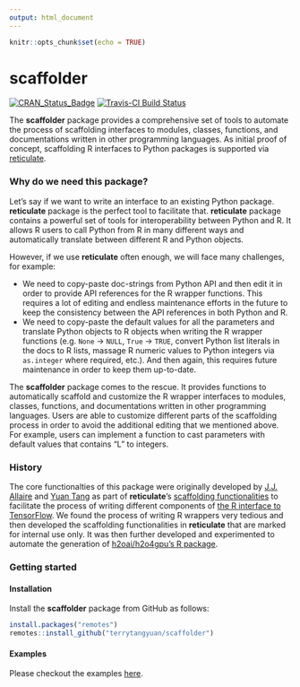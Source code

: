 ```yaml
---
output: html_document
---
```



```r
knitr::opts_chunk$set(echo = TRUE)
```

# scaffolder

[![CRAN\_Status\_Badge](https://www.r-pkg.org/badges/version/scaffolder)](https://cran.r-project.org/package=scaffolder)
[![Travis-CI Build
Status](https://travis-ci.org/terrytangyuan/scaffolder.svg?branch=master)](https://travis-ci.org/terrytangyuan/scaffolder)

The **scaffolder** package provides a comprehensive set of tools to automate the process of scaffolding interfaces to modules, classes, functions, and documentations written in other programming languages. As initial proof of concept, scaffolding R interfaces to Python packages is supported via [reticulate](https://github.com/rstudio/reticulate).

### Why do we need this package?

Let's say if we want to write an interface to an existing Python package. **reticulate** package is the perfect tool to facilitate that. **reticulate** package contains a powerful set of tools for interoperability between Python and R. It allows R users to call Python from R in many different ways and automatically translate between different R and Python objects.

However, if we use **reticulate** often enough, we will face many challenges, for example:

* We need to copy-paste doc-strings from Python API and then edit it in order to provide API references for the R wrapper functions. This requires a lot of editing and endless maintenance efforts in the future to keep the consistency between the API references in both Python and R.
* We need to copy-paste the default values for all the parameters and translate Python objects to R objects when writing the R wrapper functions (e.g. `None` -> `NULL`, `True` -> `TRUE`, convert Python list literals in the docs to R lists, massage R numeric values to Python integers via `as.integer` where required, etc.). And then again, this requires future maintenance in order to keep them up-to-date.

The **scaffolder** package comes to the rescue. It provides functions to automatically scaffold and customize the R wrapper interfaces to modules, classes, functions, and documentations written in other programming languages. Users are able to customize different parts of the scaffolding process in order to avoid the additional editing that we mentioned above. For example, users can implement a function to cast parameters with default values that contains "L" to integers.

### History

The core functionalties of this package were originally developed by [J.J. Allaire](https://github.com/jjallaire) and [Yuan Tang](https://github.com/terrytangyuan) as part of **reticulate**'s [scaffolding functionalities](https://github.com/rstudio/reticulate/blob/a046bd12eecc7c879ff14637367d661c707b5d8d/R/wrapper.R) to facilitate the process of writing different components of [the R interface to TensorFlow](https://tensorflow.rstudio.com/). We found the process of writing R wrappers very tedious and then developed the scaffolding functionalities in **reticulate** that are marked for internal use only. It was then further developed and experimented to automate the generation of [h2oai/h2o4gpu's R package](https://github.com/h2oai/h2o4gpu/tree/2af2bc75cef4ad93a28b80c1359c2cefe758a643/src/interface_r/).

### Getting started

#### Installation

Install the **scaffolder** package from GitHub as follows:

```r
install.packages("remotes")
remotes::install_github("terrytangyuan/scaffolder")
```

#### Examples

Please checkout the examples [here](https://terrytangyuan.github.io/scaffolder/articles/intro.html).
